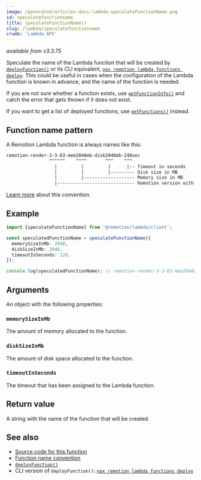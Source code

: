```yaml
---
image: /generated/articles-docs-lambda-speculateFunctionName.png
id: speculatefunctionname
title: speculateFunctionName()
slug: /lambda/speculatefunctionname
crumb: 'Lambda API'
---
```


_available from v3.3.75_

Speculate the name of the Lambda function that will be created by [`deployFunction()`](/docs/lambda/deployfunction) or its CLI equivalent, [`npx remotion lambda functions deploy`](/docs/lambda/cli/functions). This could be useful in cases when the configuration of the Lambda function is known in advance, and the name of the function is needed.

If you are not sure whether a function exists, use [`getFunctionInfo()`](/docs/lambda/getfunctioninfo) and catch the error that gets thrown if it does not exist.

If you want to get a list of deployed functions, use [`getFunctions()`](/docs/lambda/getfunctions) instead.

## Function name pattern

A Remotion Lambda function is always names like this:

```txt
remotion-render-3-3-63-mem2048mb-disk2048mb-240sec
                ^^^^^^    ^^^^       ^^^    ^^^
                  |         |         |      |-- Timeout in seconds
                  |         |         |--------- Disk size in MB
                  |         |------------------- Memory size in MB
                  |----------------------------- Remotion version with dots replaced by dashes
```

[Learn more](/docs/lambda/naming-convention) about this convention.

## Example

```ts twoslash
import {speculateFunctionName} from '@remotion/lambda/client';

const speculatedFunctionName = speculateFunctionName({
  memorySizeInMb: 2048,
  diskSizeInMb: 2048,
  timeoutInSeconds: 120,
});

console.log(speculatedFunctionName); // remotion-render-3-3-63-mem2048mb-disk2048mb-120sec
```

## Arguments

An object with the following properties:

### `memorySizeInMb`

The amount of memory allocated to the function.

### `diskSizeInMb`

The amount of disk space allocated to the function.

### `timeoutInSeconds`

The timeout that has been assigned to the Lambda function.

## Return value

A string with the name of the function that will be created.

## See also

- [Source code for this function](https://github.com/remotion-dev/remotion/blob/main/packages/lambda/src/api/speculate-function-name.ts)
- [Function name convention](/docs/lambda/naming-convention)
- [`deployFunction()`](/docs/lambda/deployfunction)
- CLI version of `deployFunction()`: [`npx remotion lambda functions deploy`](/docs/lambda/cli/functions#deploy)
